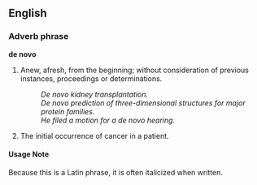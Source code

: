 ==English==
===Adverb phrase===
'''de novo'''

#Anew, afresh, from the beginning; without consideration of previous instances, proceedings or determinations.
#: ''De novo kidney transplantation.''
#: ''De novo prediction of three-dimensional structures for major protein families.''
#: ''He filed a motion for a de novo hearing.''
#The initial occurrence of cancer in a patient.

====Usage Note====
Because this is a Latin phrase, it is often italicized when written.